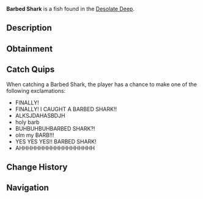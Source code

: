 {{FishInfobox
|image          = Barbed Shark.png
|rarity         = Legendary
|sea            = First Sea
|location       = [[Desolate Deep]]
|sublocation    = 
|sources        = Fishing Rod
|radar_location = 
|prog_speed     = -60
|xp             = 4000
|weather        = 
|time           = 
|season         = 
|bait           = Fish Head
|base_weight    = 950
|base_value     = 8300
|weight_range   = 250
|base_chance    = 0.08
|base_resil     = 10
}}
'''Barbed Shark''' is a {{Rarity|Legendary}} fish found in the [[Desolate Deep]].

== Description ==
{{Description|The Barbed Shark, a fierce apex predator within the Desolate Deep, is not a fish to be messed with. When they bite on to a hook, they put up a fierce fight, but give a great reward due to the valuable materials that make up their many scales.|Bestiary Entry}}

== Obtainment ==
{{Description|Can be found within the Desolate Deep|Bestiary Hint}}
{{Fish Availability|
Desolate Deep/Desolate Pocket
|top_rods      = 
Leviathan's Fang Rod\8261.63\47575.94;
Free Spirit Rod\7703.51\44298.56;
Trident Rod\7205.52\41434.86;
No-Life Rod\6195.81\34993.48;
Ethereal Prism Rod\6130\34198.04;
Resourceful Rod\4518.02\25090.71;
Destiny Rod\4630.35\25679.58;
Heaven's Rod\4257.47\23807.09;
Seraphic Rod\6120.52\34341.58;
Challenger's Rod\5664.61\31968.37;
Rod Of The Forgotten Fang\5590.1\31386.95;
Rod Of The Depths\4907.57\27613.21;
Zeus Rod\4896.19\27720.54;
Verdant Shear Rod\4825.53\27390.64;
Rod Of The Exalted One\4792.48\26819.17;
Blazebringer Rod\4711.28\26673.6;
Depthseeker Rod\4608.91\26184.35;
Avalanche Rod\4066\23108.26;
Volcanic Rod\3825.23\21657.11;
Steady Rod\1383.56\7913.92
|recommended   = Trident Rod
}}

== Catch Quips ==
When catching a Barbed Shark, the player has a chance to make one of the following exclamations:
* FINALLY!
* FINALLY! I CAUGHT A BARBED SHARK!!
* ALKSJDAHASBDJH
* holy barb
* BUHBUHBUHBARBED SHARK?!
* olm my BARB!!!
* YES YES YES!! BARBED SHARK!
* AHHHHHHHHHHHHHHHHHHH

== Change History ==
{{Change History|{{subst:Current Version}}}}

== Navigation ==
{{Fish Navbox|Desolate Deep}}